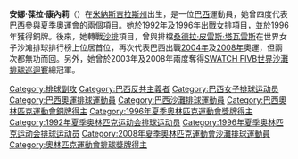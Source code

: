 {{BLP unsourced|time=2012-04-04T10:42:38+00:00}}
{{Infobox 排球選手
| name           = 安娜·葆拉
| image          =Anapaula2.jpg
| imagesize      =150px
| caption        =安娜·葆拉·康內莉 (左)
| fullname       = 安娜·葆拉·羅德里格斯·康奈利
| nickname       =
| nationality    = {{BRA}}
| dateofbirth    = {{Birth date and age|1972|2|13}}
| placeofbirth   = {{BRA}}[[米納斯吉拉斯州|米納斯吉拉斯州]]
| dateofdeath    =
| placeofdeath   =
| hometown       = 
| height         = {{height|m=1.83}}
| weight         = {{weight|kg=68}}
| medaltemplates =
{{MedalSport|排球}}
{{MedalCountry|{{BRA}}}}
{{MedalCompetition|[[奧運|奧運]]}}
{{MedalBronze|[[1996年夏季奧運會|1996年雅典]]|[[1996年夏季奧林匹克運動會排球比賽|團體]]}}
}}
'''安娜·葆拉·康內莉'''（{{bd|1972年|2月13日|}}）在[[米納斯吉拉斯州|米納斯吉拉斯州]]出生，是一位[[巴西|巴西]]運動員，她曾四度代表巴西參與[[夏季奧運會|夏季奧運會]]的兩個項目。她於[[1992年夏季奧運會|1992年]]及[[1996年夏季奧運會|1996年]]出戰[[奧林匹克運動會排球比賽|女排]]項目，並於1996年獲得銅牌。後來，她轉戰[[沙排|沙排]]項目，曾與排檔[[桑德拉·皮雷斯·塔瓦雷斯|桑德拉·皮雷斯·塔瓦雷斯]]在世界女子沙滩排球排行榜上位居首位，再次代表巴西出戰[[2004年夏季奧運會|2004年]]及[[2008年夏季奧運會|2008年]]奧運，但兩次都無功而回。另外，她曾於2003年及2008年兩度奪得[[SWATCH_FIVB世界沙灘排球巡迴賽|SWATCH FIVB世界沙灘排球巡迴賽]]總冠軍。
{{DEFAULTSORT:Paula Connelly, Ana}}
[[Category:排球副攻|Category:排球副攻]]
[[Category:巴西反共主義者|Category:巴西反共主義者]]
[[Category:巴西女子排球运动员|Category:巴西女子排球运动员]]
[[Category:巴西奧運排球運動員|Category:巴西奧運排球運動員]]
[[Category:巴西沙灘排球運動員|Category:巴西沙灘排球運動員]]
[[Category:巴西奧林匹克運動會銅牌得主|Category:巴西奧林匹克運動會銅牌得主]]
[[Category:1996年夏季奧林匹克運動會獎牌得主|Category:1996年夏季奧林匹克運動會獎牌得主]]
[[Category:1992年夏季奥林匹克运动会排球运动员|Category:1992年夏季奥林匹克运动会排球运动员]]
[[Category:1996年夏季奥林匹克运动会排球运动员|Category:1996年夏季奥林匹克运动会排球运动员]]
[[Category:2008年夏季奧林匹克運動會沙灘排球運動員|Category:2008年夏季奧林匹克運動會沙灘排球運動員]]
[[Category:奧林匹克運動會排球獎牌得主|Category:奧林匹克運動會排球獎牌得主]]